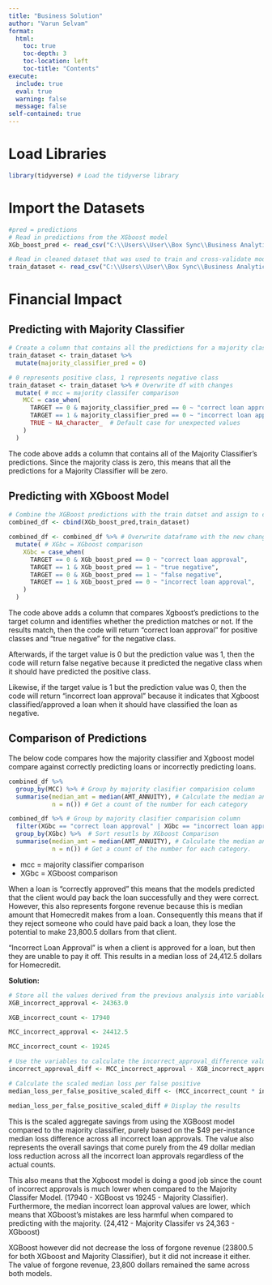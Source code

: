 ---
title: "Business Solution"
author: "Varun Selvam"
format: 
  html:
    toc: true
    toc-depth: 3
    toc-location: left
    toc-title: "Contents"
execute:
  include: true
  eval: true    
  warning: false
  message: false
self-contained: true
---

# Load Libraries

```{r}

library(tidyverse) # Load the tidyverse library

```

# Import the Datasets

```{r}

#pred = predictions
# Read in predictions from the XGboost model
XGb_boost_pred <- read_csv("C:\\Users\\User\\Box Sync\\Business Analytics Degree\\Semesters\\Fall Semester 2024\\IS 6812\\Modelling\\whole.csv")

# Read in cleaned dataset that was used to train and cross-validate models
train_dataset <- read_csv("C:\\Users\\User\\Box Sync\\Business Analytics Degree\\Semesters\\Fall Semester 2024\\IS 6812\\EDA\\Official_EDA\\Train_Test_Files\\train_clean.csv")


```

# Financial Impact

## Predicting with Majority Classifier

```{r}

# Create a column that contains all the predictions for a majority classifer. # This will be zero, since 0 is the majority class.
train_dataset <- train_dataset %>%
  mutate(majority_classifier_pred = 0)

# 0 represents positive class, 1 represents negative class
train_dataset <- train_dataset %>% # Overwrite df with changes
  mutate( # mcc = majority classifer comparison
    MCC = case_when(
      TARGET == 0 & majority_classifier_pred == 0 ~ "correct loan approval", 
      TARGET == 1 & majority_classifier_pred == 0 ~ "incorrect loan approval",
      TRUE ~ NA_character_  # Default case for unexpected values
    )
  )

```

The code above adds a column that contains all of the Majority Classifier's predictions. Since the majority class is zero, this means that all the predictions for a Majority Classifier will be zero.

## Predicting with XGboost Model

```{r}

# Combine the XGBoost predictions with the train datset and assign to combined_df.
combined_df <- cbind(XGb_boost_pred,train_dataset)

combined_df <- combined_df %>% # Overwrite dataframe with the new changes
  mutate( # XGbc = XGboost comparison
    XGbc = case_when(
      TARGET == 0 & XGb_boost_pred == 0 ~ "correct loan approval",
      TARGET == 1 & XGb_boost_pred == 1 ~ "true negative",
      TARGET == 0 & XGb_boost_pred == 1 ~ "false negative",
      TARGET == 1 & XGb_boost_pred == 0 ~ "incorrect loan approval",
    )
  )

```

The code above adds a column that compares Xgboost's predictions to the target column and identifies whether the prediction matches or not. If the results match, then the code will return "correct loan approval" for positive classes and "true negative" for the negative class.

Afterwards, if the target value is 0 but the prediction value was 1, then the code will return false negative because it predicted the negative class when it should have predicted the positive class.

Likewise, if the target value is 1 but the prediction value was 0, then the code will return "incorrect loan approval" because it indicates that Xgboost classified/approved a loan when it should have classified the loan as negative.

## Comparison of Predictions

The below code compares how the majority classifier and Xgboost model compare against correctly predicting loans or incorrectly predicting loans.

```{r}

combined_df %>% 
  group_by(MCC) %>% # Group by majority clasifier comparision column
  summarise(median_amt = median(AMT_ANNUITY), # Calculate the median annuity amount
            n = n()) # Get a count of the number for each category

combined_df %>% # Group by majority clasifier comparision column
  filter(XGbc == "correct loan approval" | XGbc == "incorrect loan approval") %>% # Filter to only include correct loan approval or incorrect loan approval
  group_by(XGbc) %>%  # Sort resutls by XGboost Comparison
  summarise(median_amt = median(AMT_ANNUITY), # Calculate the median annuity amount
            n = n()) # Get a count of the number for each category.

```

* mcc = majority classifier comparison
* XGbc = XGboost comparison

When a loan is "correctly approved" this means that the models predicted that the client would pay back the loan successfully and they were correct. However, this also represents forgone revenue because this is median amount that Homecredit makes from a loan. Consequently this means that if they reject someone who could have paid back a loan, they lose the potential to make 23,800.5 dollars from that client. 

"Incorrect Loan Approval" is when a client is approved for a loan, but then they are unable to pay it off. This results in a median loss of 24,412.5 dollars for Homecredit. 

**Solution:**

```{r}

# Store all the values derived from the previous analysis into variables
XGB_incorrect_approval <- 24363.0	

XGB_incorrect_count <- 17940

MCC_incorrect_approval <- 24412.5

MCC_incorrect_count <- 19245

# Use the variables to calculate the incorrect_approval_difference values
incorrect_approval_diff <- MCC_incorrect_approval - XGB_incorrect_approval

# Calculate the scaled median loss per false positive
median_loss_per_false_positive_scaled_diff <- (MCC_incorrect_count * incorrect_approval_diff) - (XGB_incorrect_count * incorrect_approval_diff)

median_loss_per_false_positive_scaled_diff # Display the results

```

This is the scaled aggregate savings from using the XGBoost model compared to the majority classifier, purely based on the $49 per-instance median loss difference across all incorrect loan approvals. The value also represents the overall savings that come purely from the 49 dollar median loss reduction across all the incorrect loan approvals regardless of the actual counts. 

This also means that the Xgboost model is doing a good job since the count of incorrect approvals is much lower when compared to the Majority Classifer Model. (17940 - XGBoost vs 19245 - Majority Classifier). Furthermore, the median incorrect loan approval values are lower, which means that XGboost's mistakes are less harmful when compared to predicting with the majority. (24,412 - Majority Classifer vs 24,363 - XGboost)

XGBoost however did not decrease the loss of forgone revenue (23800.5 for both XGboost and Majority Classifier), but it did not increase it either. The value of forgone revenue, 23,800 dollars remained the same across both models.

